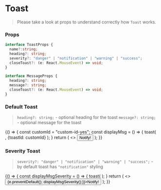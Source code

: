 
<Meta title="Components/Toast" component={Toast} />

# Toast
> Please take a look at props to understand correctly how `Toast` works.

### Props

```typescript
interface ToastProps {
  name?:string;
  heading?: string;
  severity?: "danger" | "notification" | "warning" | "success";
  closeToast?: (e: React.MouseEvent) => void;
}
```

```typescript
interface MessageProps {
  heading?: string;
  message?: string;
  closeToast?: (e: React.MouseEvent) => void;
}
```

### Default Toast

> `heading?: string;` - optional heading for the toast
> `message?: string;` - optional message for the toast

<Preview>
  <Story name="default">
    {() => {
      const customId = "custom-id-yes";
      const displayMsg = () => {
        toast( 
          <Message 
            heading="Scanning..." 
          />,
          {toastId: customId}
        );
      }
      return (
        <>
          <Button onClick={displayMsg} >Notify!</Button>
          <Spacer height="1.5rem" />
          <Toast />
        </>
      );
    }}
  </Story>
</Preview>

### Severity Toast
> `severity?: "danger" | "notification" | "warning" | "success";` - by default toast has `"notification"` styling

<Preview>
  <Story name="severity">
    {() => {
      const displayMsgSeverity = () => {
        toast( 
          <Message 
            heading="Scanning severity..." 
            message="Please wait a bit for the severity level"
          />
        );
      }
      return (
        <>
          <Button onClick={(e) => {e.preventDefault(); displayMsgSeverity();}}>Notify!</Button>
          <Spacer height="0.5rem" />
          <Toast />
          <Spacer height="0.5rem" />
          <Toast severity="warning" />
          <Spacer height="0.5rem" />
          <Toast severity="danger" />
          <Spacer height="0.5rem" />
          <Toast severity="success" />
        </>
      );
    }}
  </Story>
</Preview>
